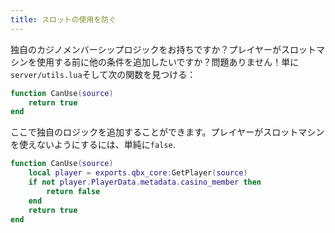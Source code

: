 ```yaml
---
title: スロットの使用を防ぐ
---
```


独自のカジノメンバーシップロジックをお持ちですか？プレイヤーがスロットマシンを使用する前に他の条件を追加したいですか？問題ありません！単に`server/utils.lua`そして次の関数を見つける：

```lua
function CanUse(source)
    return true
end
```

ここで独自のロジックを追加することができます。プレイヤーがスロットマシンを使えないようにするには、単純に`false`.

```lua
function CanUse(source)
    local player = exports.qbx_core:GetPlayer(source)
    if not player.PlayerData.metadata.casino_member then
        return false
    end
    return true
end
```
